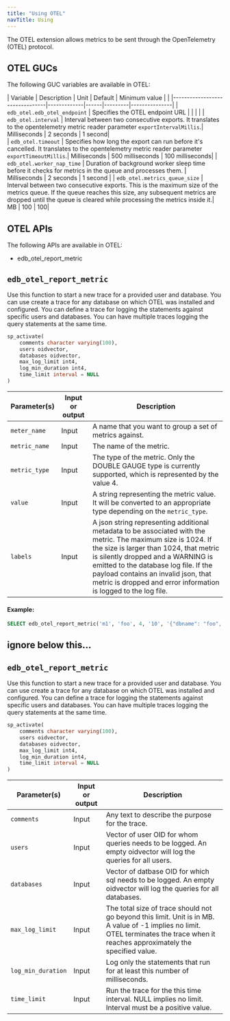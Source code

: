 ```yaml
---
title: "Using OTEL"
navTitle: Using
---
```


The OTEL extension allows metrics to be sent through the OpenTelemetry (OTEL) protocol.


## OTEL GUCs

The following GUC variables are available in OTEL:

| Variable                       | Description | Unit | Default | Minimum value |                                                                                                                                                                                                                                                |
|--------------------------------|-------------|------|---------|---------------|
| `edb_otel.edb_otel_endpoint`   | Specifies the OTEL endpoint URL | | | |
| `edb_otel.interval`            | Interval between two consecutive exports. It translates to the opentelemetry metric reader parameter `exportIntervalMillis`.| Milliseconds | 2 seconds | 1 second|  
| `edb_otel.timeout`             | Specifies how long the export can run before it's cancelled. It translates to the opentelemetry metric reader parameter `exportTimeoutMillis`.| Milliseconds | 500 milliseconds | 100 milliseconds|
| `edb_otel.worker_nap_time`     | Duration of background worker sleep time before it checks for metrics in the queue and processes them. | Milliseconds | 2 seconds | 1 second |
| `edb_otel.metrics_queue_size`  | Interval between two consecutive exports. This is the maximum size of the metrics queue. If the queue reaches this size, any subsequent metrics are dropped until the queue is cleared while processing the metrics inside it.| MB | 100 | 100|


## OTEL APIs

The following APIs are available in OTEL:

- edb_otel_report_metric


## `edb_otel_report_metric`

Use this function to start a new trace for a provided user and database.  You can use create a trace for any database on which OTEL was installed and configured.  You can define a trace for logging the statements against specific users and databases. You can have multiple traces logging the query statements at the same time. 

```sql
sp_activate(
	comments character varying(100), 
    users oidvector, 
    databases oidvector, 
    max_log_limit int4, 
    log_min_duration int4, 
    time_limit interval = NULL
)
```

| Parameter(s)       | Input or output | Description                                                                                                                                                                       |
|--------------------|-----------------|-----------------------------------------------------------------------------------------------------------------------------------------------------------------------------------|
| `meter_name`       | Input           | A name that you want to group a set of metrics against. |
| `metric_name`      | Input           | The name of the metric. |  
| `metric_type`      | Input           | The type of the metric. Only the DOUBLE GAUGE type is currently supported, which is represented by the value 4. |
| `value`            | Input           | A string representing the metric value. It will be converted to an appropriate type depending on the `metric_type`. |
| `labels`           | Input           | A json string representing additional metadata to be associated with the metric. The maximum size is 1024. If the size is larger than 1024, that metric is silently dropped and a WARNING is emitted to the database log file. If the payload contains an invalid json, that metric is dropped and error information is logged to the log file.| 


#### Example:

  ```sql
  SELECT edb_otel_report_metric('m1', 'foo', 4, '10', '{"dbname": "foo", "schemaname": "bar", "relname": "baz"}');
  ```


## ignore below this...
## `edb_otel_report_metric`

Use this function to start a new trace for a provided user and database.  You can use create a trace for any database on which OTEL was installed and configured.  You can define a trace for logging the statements against specific users and databases. You can have multiple traces logging the query statements at the same time. 

```sql
sp_activate(
	comments character varying(100), 
    users oidvector, 
    databases oidvector, 
    max_log_limit int4, 
    log_min_duration int4, 
    time_limit interval = NULL
)
```

| Parameter(s)       | Input or output | Description                                                                                                                                                                                                                                                   |
|--------------------|-----------------|-----------------------------------------------------------------------------------------------------------------------------------------------------------------------------------|
| `comments`         | Input           | Any text to describe the purpose for the trace. |
| `users`            | Input           | Vector of user OID for whom queries needs to be logged. An empty oidvector will log the queries for all users.|  
| `databases`        | Input           | Vector of datbase OID for which sql needs to be logged. An empty oidvector will log the queries for all databases. |
| `max_log_limit`    | Input           | The total size of trace should not go beyond this limit. Unit is in MB. A value of -1 implies no limit.  OTEL terminates the trace when it reaches approximately the specified value.|
| `log_min_duration` | Input           | Log only the statements that run for at least this number of milliseconds.|
| `time_limit`       | Input           | Run the trace for the this time interval. NULL implies no limit. Interval must be a positive value.| 

